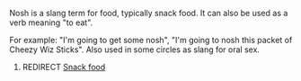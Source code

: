 Nosh is a slang term for food, typically snack food.  It can also be used as a verb meaning "to eat".

For example: "I'm going to get some nosh", "I'm going to nosh this packet of Cheezy Wiz Sticks".  Also used in some circles as slang for oral sex.

#REDIRECT [[Snack food]]